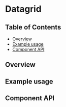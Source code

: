 
# Datagrid

## Table of Contents

- [Overview](#overview)
- [Example usage](#example-usage)
- [Component API](#component-api)

## Overview

<!-- TODO: Overview. -->

## Example usage

<!-- TODO: One example per designed use case. -->

<Canvas>
  <Story id="components-datagrid--basic-usage" />
</Canvas>

## Component API

<ArgsTable />
